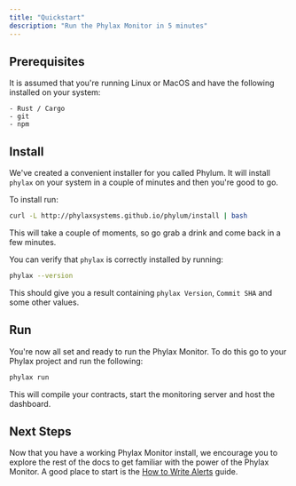 ```yaml
---
title: "Quickstart"
description: "Run the Phylax Monitor in 5 minutes"
---
```


## Prerequisites

It is assumed that you're running Linux or MacOS and have the following installed on your system:

```text
- Rust / Cargo
- git
- npm
```

## Install

We've created a convenient installer for you called Phylum. It will install `phylax` on your system in a couple of minutes and then you're good to go.

To install run:

```bash
curl -L http://phylaxsystems.github.io/phylum/install | bash
```

This will take a couple of moments, so go grab a drink and come back in a few minutes.

You can verify that `phylax` is correctly installed by running:

```bash
phylax --version
```

This should give you a result containing `phylax Version`, `Commit SHA` and some other values.

## Run

You're now all set and ready to run the Phylax Monitor. To do this go to your Phylax project and run the following:

```bash
phylax run
```

This will compile your contracts, start the monitoring server and host the dashboard.

## Next Steps

Now that you have a working Phylax Monitor install, we encourage you to explore the rest of the docs to get familiar with the power of the Phylax Monitor. 
A good place to start is the [How to Write Alerts](monitor/guides/monitor-how-to-alerts) guide.

